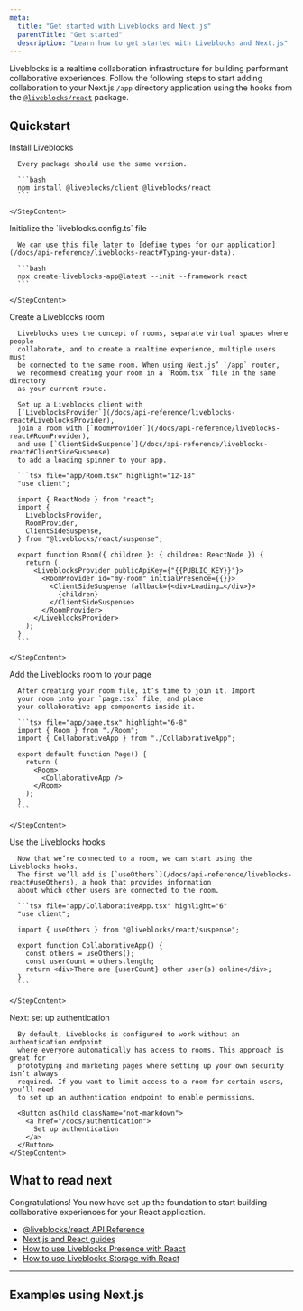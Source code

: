 ```yaml
---
meta:
  title: "Get started with Liveblocks and Next.js"
  parentTitle: "Get started"
  description: "Learn how to get started with Liveblocks and Next.js"
---
```


Liveblocks is a realtime collaboration infrastructure for building performant
collaborative experiences. Follow the following steps to start adding
collaboration to your Next.js `/app` directory application using the hooks from
the [`@liveblocks/react`](/docs/api-reference/liveblocks-react) package.

## Quickstart

<Steps>

  <Step>
    <StepTitle>Install Liveblocks</StepTitle>
    <StepContent>

      Every package should use the same version.

      ```bash
      npm install @liveblocks/client @liveblocks/react
      ```

    </StepContent>

  </Step>
  <Step>
    <StepTitle>Initialize the `liveblocks.config.ts` file</StepTitle>
    <StepContent>

      We can use this file later to [define types for our application](/docs/api-reference/liveblocks-react#Typing-your-data).

      ```bash
      npx create-liveblocks-app@latest --init --framework react
      ```

    </StepContent>

  </Step>
  <Step>
    <StepTitle>Create a Liveblocks room</StepTitle>
    <StepContent>

      Liveblocks uses the concept of rooms, separate virtual spaces where people
      collaborate, and to create a realtime experience, multiple users must
      be connected to the same room. When using Next.js’ `/app` router,
      we recommend creating your room in a `Room.tsx` file in the same directory
      as your current route.

      Set up a Liveblocks client with
      [`LiveblocksProvider`](/docs/api-reference/liveblocks-react#LiveblocksProvider),
      join a room with [`RoomProvider`](/docs/api-reference/liveblocks-react#RoomProvider),
      and use [`ClientSideSuspense`](/docs/api-reference/liveblocks-react#ClientSideSuspense)
      to add a loading spinner to your app.

      ```tsx file="app/Room.tsx" highlight="12-18"
      "use client";

      import { ReactNode } from "react";
      import {
        LiveblocksProvider,
        RoomProvider,
        ClientSideSuspense,
      } from "@liveblocks/react/suspense";

      export function Room({ children }: { children: ReactNode }) {
        return (
          <LiveblocksProvider publicApiKey={"{{PUBLIC_KEY}}"}>
            <RoomProvider id="my-room" initialPresence={{}}>
              <ClientSideSuspense fallback={<div>Loading…</div>}>
                {children}
              </ClientSideSuspense>
            </RoomProvider>
          </LiveblocksProvider>
        );
      }
      ```

    </StepContent>

  </Step>
  <Step>
    <StepTitle>Add the Liveblocks room to your page</StepTitle>
    <StepContent>

      After creating your room file, it’s time to join it. Import
      your room into your `page.tsx` file, and place
      your collaborative app components inside it.

      ```tsx file="app/page.tsx" highlight="6-8"
      import { Room } from "./Room";
      import { CollaborativeApp } from "./CollaborativeApp";

      export default function Page() {
        return (
          <Room>
            <CollaborativeApp />
          </Room>
        );
      }
      ```

    </StepContent>

  </Step>
  <Step>
    <StepTitle>Use the Liveblocks hooks</StepTitle>
    <StepContent>

      Now that we’re connected to a room, we can start using the Liveblocks hooks.
      The first we’ll add is [`useOthers`](/docs/api-reference/liveblocks-react#useOthers), a hook that provides information
      about which other users are connected to the room.

      ```tsx file="app/CollaborativeApp.tsx" highlight="6"
      "use client";

      import { useOthers } from "@liveblocks/react/suspense";

      export function CollaborativeApp() {
        const others = useOthers();
        const userCount = others.length;
        return <div>There are {userCount} other user(s) online</div>;
      }
      ```

    </StepContent>

  </Step>
  <Step lastStep>
    <StepTitle>Next: set up authentication</StepTitle>
    <StepContent>

      By default, Liveblocks is configured to work without an authentication endpoint
      where everyone automatically has access to rooms. This approach is great for
      prototyping and marketing pages where setting up your own security isn’t always
      required. If you want to limit access to a room for certain users, you’ll need
      to set up an authentication endpoint to enable permissions.

      <Button asChild className="not-markdown">
        <a href="/docs/authentication">
          Set up authentication
        </a>
      </Button>
    </StepContent>

  </Step>
</Steps>

## What to read next

Congratulations! You now have set up the foundation to start building
collaborative experiences for your React application.

- [@liveblocks/react API Reference](/docs/api-reference/liveblocks-react)
- [Next.js and React guides](/docs/guides?technologies=nextjs%2Creact)
- [How to use Liveblocks Presence with React](/docs/guides/how-to-use-liveblocks-presence-with-react)
- [How to use Liveblocks Storage with React](/docs/guides/how-to-use-liveblocks-storage-with-react)

---

## Examples using Next.js

<ListGrid columns={2}>
  <ExampleCard
    example={{
      title: "Collaborative To-do List",
      slug: "collaborative-todo-list/nextjs-todo-list",
      image: "/images/examples/thumbnails/collaborative-todo-list.jpg",
    }}
    technologies={["nextjs", "vuejs", "sveltekit", "solidjs", "javascript"]}
    openInNewWindow
  />
  <ExampleCard
    example={{
      title: "Live Avatar Stack",
      slug: "live-avatar-stack/nextjs-live-avatars",
      image: "/images/examples/thumbnails/live-avatar-stack.jpg",
    }}
    technologies={["nextjs", "nuxtjs", "vuejs", "sveltekit", "solidjs"]}
    openInNewWindow
  />
  <ExampleCard
    example={{
      title: "Collaborative Spreadsheet",
      slug: "collaborative-spreadsheet-advanced/nextjs-spreadsheet-advanced",
      image:
        "/images/examples/thumbnails/collaborative-spreadsheet-advanced.jpg",
      advanced: true,
    }}
    technologies={["nextjs"]}
    openInNewWindow
  />
  <ExampleCard
    example={{
      title: "Collaborative Whiteboard",
      slug: "collaborative-whiteboard-advanced/nextjs-whiteboard-advanced",
      image:
        "/images/examples/thumbnails/collaborative-whiteboard-advanced.jpg",
      advanced: true,
    }}
    technologies={["nextjs"]}
    openInNewWindow
  />
</ListGrid>
